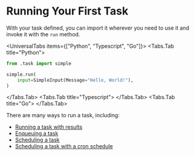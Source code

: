 
# Running Your First Task

With your task defined, you can import it wherever you need to use it and invoke it with the `run` method.

<UniversalTabs items={["Python", "Typescript", "Go"]}>
  <Tabs.Tab title="Python">

```python
from .task import simple

simple.run(
    input=SimpleInput(Message="Hello, World!"),
)
```

</Tabs.Tab>
<Tabs.Tab title="Typescript">
<Snippet src={snippets.typescript.simple.run.running_a_task} />
</Tabs.Tab>
<Tabs.Tab title="Go">
<Snippet src={snippets.go.workflows.simple.running_a_task} />
</Tabs.Tab>
</UniversalTabs>

There are many ways to run a task, including:

- [Running a task with results](./run-with-results.mdx)
- [Enqueuing a task](./run-no-wait.mdx)
- [Scheduling a task](./scheduled-runs.mdx)
- [Scheduling a task with a cron schedule](./cron-runs.mdx)
